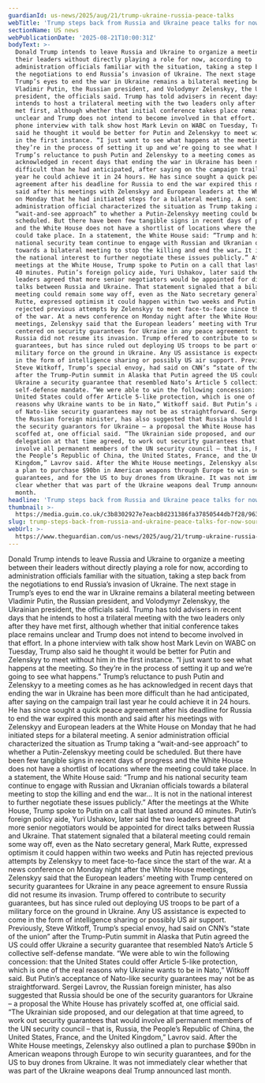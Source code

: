 ```yaml
---
guardianId: us-news/2025/aug/21/trump-ukraine-russia-peace-talks
webTitle: 'Trump steps back from Russia and Ukraine peace talks for now, sources say'
sectionName: US news
webPublicationDate: '2025-08-21T10:00:31Z'
bodyText: >-
  Donald Trump intends to leave Russia and Ukraine to organize a meeting between
  their leaders without directly playing a role for now, according to
  administration officials familiar with the situation, taking a step back from
  the negotiations to end Russia’s invasion of Ukraine. The next stage in
  Trump’s eyes to end the war in Ukraine remains a bilateral meeting between
  Vladimir Putin, the Russian president, and Volodymyr Zelenskyy, the Ukrainian
  president, the officials said. Trump has told advisers in recent days that he
  intends to host a trilateral meeting with the two leaders only after they have
  met first, although whether that initial conference takes place remains
  unclear and Trump does not intend to become involved in that effort. In a
  phone interview with talk show host Mark Levin on WABC on Tuesday, Trump also
  said he thought it would be better for Putin and Zelenskyy to meet without him
  in the first instance. “I just want to see what happens at the meeting. So
  they’re in the process of setting it up and we’re going to see what happens.”
  Trump’s reluctance to push Putin and Zelenskyy to a meeting comes as he has
  acknowledged in recent days that ending the war in Ukraine has been more
  difficult than he had anticipated, after saying on the campaign trail last
  year he could achieve it in 24 hours. He has since sought a quick peace
  agreement after his deadline for Russia to end the war expired this month and
  said after his meetings with Zelenskyy and European leaders at the White House
  on Monday that he had initiated steps for a bilateral meeting. A senior
  administration official characterized the situation as Trump taking a
  “wait-and-see approach” to whether a Putin-Zelenskyy meeting could be
  scheduled. But there have been few tangible signs in recent days of progress
  and the White House does not have a shortlist of locations where the meeting
  could take place. In a statement, the White House said: “Trump and his
  national security team continue to engage with Russian and Ukranian officials
  towards a bilateral meeting to stop the killing and end the war… It is not in
  the national interest to further negotiate these issues publicly.” After the
  meetings at the White House, Trump spoke to Putin on a call that lasted around
  40 minutes. Putin’s foreign policy aide, Yuri Ushakov, later said the two
  leaders agreed that more senior negotiators would be appointed for direct
  talks between Russia and Ukraine. That statement signaled that a bilateral
  meeting could remain some way off, even as the Nato secretary general, Mark
  Rutte, expressed optimism it could happen within two weeks and Putin has
  rejected previous attempts by Zelenskyy to meet face-to-face since the start
  of the war. At a news conference on Monday night after the White House
  meetings, Zelenskyy said that the European leaders’ meeting with Trump
  centered on security guarantees for Ukraine in any peace agreement to ensure
  Russia did not resume its invasion. Trump offered to contribute to security
  guarantees, but has since ruled out deploying US troops to be part of a
  military force on the ground in Ukraine. Any US assistance is expected to come
  in the form of intelligence sharing or possibly US air support. Previously,
  Steve Witkoff, Trump’s special envoy, had said on CNN’s “state of the union”
  after the Trump-Putin summit in Alaska that Putin agreed the US could offer
  Ukraine a security guarantee that resembled Nato’s Article 5 collective
  self-defense mandate. “We were able to win the following concession: that the
  United States could offer Article 5-like protection, which is one of the real
  reasons why Ukraine wants to be in Nato,” Witkoff said. But Putin’s acceptance
  of Nato-like security guarantees may not be as straightforward. Sergei Lavrov,
  the Russian foreign minister, has also suggested that Russia should be one of
  the security guarantors for Ukraine – a proposal the White House has privately
  scoffed at, one official said. “The Ukrainian side proposed, and our
  delegation at that time agreed, to work out security guarantees that would
  involve all permanent members of the UN security council – that is, Russia,
  the People’s Republic of China, the United States, France, and the United
  Kingdom,” Lavrov said. After the White House meetings, Zelenskyy also outlined
  a plan to purchase $90bn in American weapons through Europe to win security
  guarantees, and for the US to buy drones from Ukraine. It was not immediately
  clear whether that was part of the Ukraine weapons deal Trump announced last
  month.
headline: 'Trump steps back from Russia and Ukraine peace talks for now, sources say'
thumbnail: >-
  https://media.guim.co.uk/c3b8302927e7eacb8d231386fa37850544db7f28/963_96_2503_2003/500.jpg
slug: trump-steps-back-from-russia-and-ukraine-peace-talks-for-now-sources-say
webUrl: >-
  https://www.theguardian.com/us-news/2025/aug/21/trump-ukraine-russia-peace-talks
---
```

Donald Trump intends to leave Russia and Ukraine to organize a meeting between their leaders without directly playing a role for now, according to administration officials familiar with the situation, taking a step back from the negotiations to end Russia’s invasion of Ukraine. The next stage in Trump’s eyes to end the war in Ukraine remains a bilateral meeting between Vladimir Putin, the Russian president, and Volodymyr Zelenskyy, the Ukrainian president, the officials said. Trump has told advisers in recent days that he intends to host a trilateral meeting with the two leaders only after they have met first, although whether that initial conference takes place remains unclear and Trump does not intend to become involved in that effort. In a phone interview with talk show host Mark Levin on WABC on Tuesday, Trump also said he thought it would be better for Putin and Zelenskyy to meet without him in the first instance. “I just want to see what happens at the meeting. So they’re in the process of setting it up and we’re going to see what happens.” Trump’s reluctance to push Putin and Zelenskyy to a meeting comes as he has acknowledged in recent days that ending the war in Ukraine has been more difficult than he had anticipated, after saying on the campaign trail last year he could achieve it in 24 hours. He has since sought a quick peace agreement after his deadline for Russia to end the war expired this month and said after his meetings with Zelenskyy and European leaders at the White House on Monday that he had initiated steps for a bilateral meeting. A senior administration official characterized the situation as Trump taking a “wait-and-see approach” to whether a Putin-Zelenskyy meeting could be scheduled. But there have been few tangible signs in recent days of progress and the White House does not have a shortlist of locations where the meeting could take place. In a statement, the White House said: “Trump and his national security team continue to engage with Russian and Ukranian officials towards a bilateral meeting to stop the killing and end the war… It is not in the national interest to further negotiate these issues publicly.” After the meetings at the White House, Trump spoke to Putin on a call that lasted around 40 minutes. Putin’s foreign policy aide, Yuri Ushakov, later said the two leaders agreed that more senior negotiators would be appointed for direct talks between Russia and Ukraine. That statement signaled that a bilateral meeting could remain some way off, even as the Nato secretary general, Mark Rutte, expressed optimism it could happen within two weeks and Putin has rejected previous attempts by Zelenskyy to meet face-to-face since the start of the war. At a news conference on Monday night after the White House meetings, Zelenskyy said that the European leaders’ meeting with Trump centered on security guarantees for Ukraine in any peace agreement to ensure Russia did not resume its invasion. Trump offered to contribute to security guarantees, but has since ruled out deploying US troops to be part of a military force on the ground in Ukraine. Any US assistance is expected to come in the form of intelligence sharing or possibly US air support. Previously, Steve Witkoff, Trump’s special envoy, had said on CNN’s “state of the union” after the Trump-Putin summit in Alaska that Putin agreed the US could offer Ukraine a security guarantee that resembled Nato’s Article 5 collective self-defense mandate. “We were able to win the following concession: that the United States could offer Article 5-like protection, which is one of the real reasons why Ukraine wants to be in Nato,” Witkoff said. But Putin’s acceptance of Nato-like security guarantees may not be as straightforward. Sergei Lavrov, the Russian foreign minister, has also suggested that Russia should be one of the security guarantors for Ukraine – a proposal the White House has privately scoffed at, one official said. “The Ukrainian side proposed, and our delegation at that time agreed, to work out security guarantees that would involve all permanent members of the UN security council – that is, Russia, the People’s Republic of China, the United States, France, and the United Kingdom,” Lavrov said. After the White House meetings, Zelenskyy also outlined a plan to purchase $90bn in American weapons through Europe to win security guarantees, and for the US to buy drones from Ukraine. It was not immediately clear whether that was part of the Ukraine weapons deal Trump announced last month.
